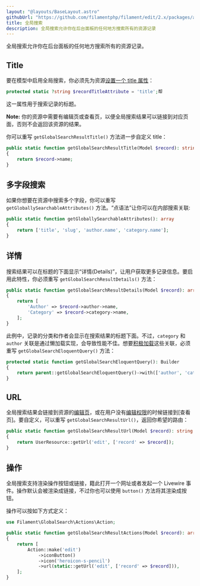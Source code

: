 ```yaml
---
layout: "@layouts/BaseLayout.astro"
githubUrl: "https://github.com/filamentphp/filament/edit/2.x/packages/admin/docs/02-resources/08-global-search.md"
title: 全局搜索
description: 全局搜索允许你在后台面板的任何地方搜索所有的资源记录
---
```


全局搜索允许你在后台面板的任何地方搜索所有的资源记录。

## Title

要在模型中启用全局搜索，你必须先为资源[设置一个 title 属性](#设置title属性)：

```php
protected static ?string $recordTitleAttribute = 'title';帮
```

这一属性用于搜索记录的标题。

**Note:** 你的资源中需要有编辑页或查看页，以便全局搜索结果可以链接到对应页面，否则不会返回该资源的结果。

你可以重写 `getGlobalSearchResultTitle()` 方法进一步自定义 title：

```php
public static function getGlobalSearchResultTitle(Model $record): string
{
    return $record->name;
}
```

## 多字段搜索

如果你想要在资源中搜索多个字段，你可以重写 `getGloballySearchableAttributes()` 方法。“点语法”让你可以在内部搜索关联:

```php
public static function getGloballySearchableAttributes(): array
{
    return ['title', 'slug', 'author.name', 'category.name'];
}
```

## 详情

搜索结果可以在标题的下面显示“详情(Details)”，让用户获取更多记录信息。要启用此特性，你必须重写 `getGlobalSearchResultDetails()` 方法：

```php
public static function getGlobalSearchResultDetails(Model $record): array
{
    return [
        'Author' => $record->author->name,
        'Category' => $record->category->name,
    ];
}
```

此例中，记录的分类和作者会显示在搜索结果的标题下面。不过，`category` 和 `author` 关联是通过懒加载实现，会导致性能不佳。想要[积极加载](https://laravel.com/docs/eloquent-relationships#eager-loading)这些关联，必须重写 `getGlobalSearchEloquentQuery()` 方法：

```php
protected static function getGlobalSearchEloquentQuery(): Builder
{
    return parent::getGlobalSearchEloquentQuery()->with(['author', 'category']);
}
```

## URL

全局搜索结果会链接到资源的[编辑页](editing-records)，或在用户没有[编辑权限](editing-records#授权)的时候链接到[查看页]。要自定义，可以重写 `getGlobalSearchResultUrl()`，返回你希望的路由：

```php
public static function getGlobalSearchResultUrl(Model $record): string
{
    return UserResource::getUrl('edit', ['record' => $record]);
}
```

## 操作

全局搜索支持渲染操作按钮或链接，籍此打开一个网址或者发起一个 Livewire 事件。操作默认会被渲染成链接，不过你也可以使用 `button()` 方法将其渲染成按钮。

操作可以按如下方式定义：

```php
use Filament\GlobalSearch\Actions\Action;

public static function getGlobalSearchResultActions(Model $record): array
{
    return [
        Action::make('edit')
            ->iconButton()
            ->icon('heroicon-s-pencil')
            ->url(static::getUrl('edit', ['record' => $record])),
    ];
}
```
